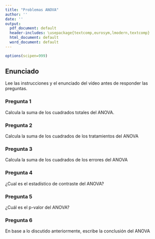 ```yaml
---
title: "Problemas ANOVA"
author: ''
date: ''
output:
  pdf_document: default
  header-includes: \usepackage{textcomp,eurosym,lmodern,textcomp}
  html_document: default
  word_document: default
---
```


<!-- Después de lectura 136: Ejercicio final de ANOVA -->


```r
options(scipen=999)
```


<!-- Después lectura 59: El ejemplo de los barcos en el astillero -->

## Enunciado

Lee las instrucciones y el enunciado del vídeo antes de responder las preguntas.

### Pregunta 1
Calcula la suma de los cuadrados totales del ANOVA.

### Pregunta 2
Calcula la suma de los cuadrados de los tratamientos del ANOVA

### Pregunta 3
Calcula la suma de los cuadrados de los errores del ANOVA

### Pregunta 4
¿Cual es el estadístico de contraste del ANOVA?

### Pregunta 5
¿Cuál es el p-valor del ANOVA?


### Pregunta 6
En base a lo discutido anteriormente, escribe la conclusión del ANOVA

